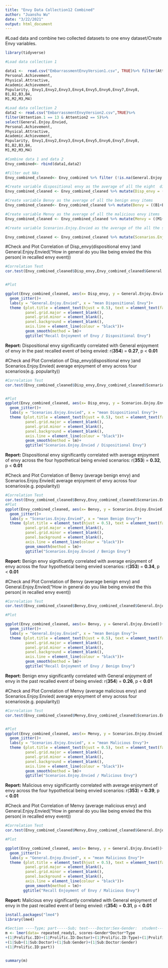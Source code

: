 ```yaml
---
title: "Envy Data Collection12 Combined"
author: "Juanshu Wu"
date: "3/22/2021"
output: html_document
---
```

#Load data and combine two collected datasets to one envy dataset/Create Envy variables.

```r

library(tidyverse)

#Load data collection 1 

data1 <-  read.csv("EmbarrassmentEnvyVersion1.csv", TRUE)%>% filter(Attention.1 == 13 & Attention2 == 5) %>%select(General.Enjoy.Envied,     
Personal.Achievement,   
Physical.Attractive,      
Academic.Achievement,     
Popularity, Envy1,Envy2,Envy3,Envy4,Envy5,Envy6,Envy7,Envy8,
B1,B2,B3,B4,
M1,M2,M3,M4)

#Load data collection 2
data2 <- read.csv("EmbarrassmentEnvyVersion2.csv",TRUE)%>%
filter(Attention.1 == 13 & Attention2 == 5)%>%
select(General.Enjoy.Envied,     
Personal.Achievement,   
Physical.Attractive,      
Academic.Achievement,     
Popularity, Envy1,Envy2,Envy3,Envy4,Envy5,Envy6,Envy7,Envy8,
B1,B2,B3,B4,
M1,M2,M3,M4) 

#Combine data 1 and data 2
Envy_combined<- rbind(data1,data2)

#Filter out NAs
Envy_combined_cleaned<- Envy_combined %>% filter (!is.na(General.Enjoy.Envied))%>%filter (!is.na(Envy1))

#Create variable dispositional envy as the average of all the eight  dispositional envy items
Envy_combined_cleaned <- Envy_combined_cleaned %>% mutate(Disp_envy = (Envy1+Envy2+Envy3+Envy4+Envy5+Envy6+Envy7+Envy8)/8)

#Create variable Benvy as the average of all the benign envy items
Envy_combined_cleaned<- Envy_combined_cleaned %>% mutate(Benvy = ((B1+B2+B3+B4)/4))

#Create variable Menvy as the average of all the malicious envy items
Envy_combined_cleaned <- Envy_combined_cleaned %>% mutate(Menvy = ((M1+M2+M3+M4)/4))

#Create variable Scenarios.Enjoy.Envied as the average of the all the scenarios of enjoyment of being envied

Envy_combined_cleaned <- Envy_combined_cleaned %>% mutate(Scenarios.Enjoy.Envied = (Personal.Achievement+Physical.Attractive+Academic.Achievement+Popularity)/4)


```

#Check and Plot  Correlation of Disp_envy(dispositional envy )and General.Enjoy.Envied("How in general do you like being envied the this person( in recalled envy event))

```r
#Correlation Test
cor.test(Envy_combined_cleaned$Disp_envy,Envy_combined_cleaned$General.Enjoy.Envied)


#Plot 

ggplot(Envy_combined_cleaned, aes(x= Disp_envy, y = General.Enjoy.Envied))+
  geom_jitter()+
  labs(y = "General.Enjoy.Envied", x = "mean Dispositional Envy")+
  theme (plot.title = element_text(hjust = 0.5), text = element_text(family = "serif", size = 12), 
         panel.grid.major = element_blank(), 
         panel.grid.minor = element_blank(),
         panel.background = element_blank(), 
         axis.line = element_line(colour = "black"))+
         geom_smooth(method = lm)+
         ggtitle("Recall Enjoyment of Envy / Dispositional Envy")

```


**Report:** Dispositional envy significantly correlated with General enjoyment of envy in the past recalled event of being envied: r(**354**) = **0.27**, p < **0.01**





#Check and Plot  Correlation of Disp_envy(dispositional envy )and Scenarios.Enjoy.Envied( average enjoyment of envy across four scenarios(e.g. popularity))

```r
#Correlation Test
cor.test(Envy_combined_cleaned$Disp_envy,Envy_combined_cleaned$Scenarios.Enjoy.Envied)


#Plot 
ggplot(Envy_combined_cleaned, aes(x= Disp_envy, y = Scenarios.Enjoy.Envied))+
  geom_jitter()+
  labs(y = "Scenarios.Enjoy.Envied", x = "mean Dispositional Envy")+
  theme (plot.title = element_text(hjust = 0.5), text = element_text(family = "serif", size = 12), 
         panel.grid.major = element_blank(), 
         panel.grid.minor = element_blank(),
         panel.background = element_blank(), 
         axis.line = element_line(colour = "black"))+
         geom_smooth(method = lm)+
         ggtitle("Scenarios.Enjoy.Envied / Dispositional Envy")

```


**Report:** Dispositional envy significantly correlated with average enjoyment  of envy across the four hypothetical being envied scenarios: r(**353**) = **0.32**, p < **0.01**


#Check and Plot  Correlation of Benvy (average benign envy) and Scenarios.Enjoy.Envied( average enjoyment of envy across four scenarios(e.g. popularity))

```r
#Correlation Test
cor.test(Envy_combined_cleaned$Benvy,Envy_combined_cleaned$Scenarios.Enjoy.Envied)
#Plot 
ggplot(Envy_combined_cleaned, aes(x= Benvy, y = Scenarios.Enjoy.Envied))+
  geom_jitter()+
  labs(y = "Scenarios.Enjoy.Envied", x = "mean Benign Envy")+
  theme (plot.title = element_text(hjust = 0.5), text = element_text(family = "serif", size = 12), 
         panel.grid.major = element_blank(), 
         panel.grid.minor = element_blank(),
         panel.background = element_blank(), 
         axis.line = element_line(colour = "black"))+
         geom_smooth(method = lm)+
         ggtitle("Scenarios.Enjoy.Envied / Benign Envy")

```


**Report:** Benign envy significantly correlated with average enjoyment  of envy across the four hypothetical being envied scenarios: r(**353**) = **0.34**, p < **0.01**



#Check and Plot  Correlation of Benvy (average benign envy) and General.Enjoy.Envied("How in general do you like being envied the this person( in recalled envy event))


```r
#Correlation Test
cor.test(Envy_combined_cleaned$Benvy,Envy_combined_cleaned$General.Enjoy.Envied)

#Plot 

ggplot(Envy_combined_cleaned, aes(x= Benvy, y = General.Enjoy.Envied))+
  geom_jitter()+
  labs(y = "General.Enjoy.Envied", x = "mean Benign Envy")+
  theme (plot.title = element_text(hjust = 0.5), text = element_text(family = "serif", size = 12), 
         panel.grid.major = element_blank(), 
         panel.grid.minor = element_blank(),
         panel.background = element_blank(), 
         axis.line = element_line(colour = "black"))+
         geom_smooth(method = lm)+
         ggtitle("Recall Enjoyment of Envy / Benign Envy")

```

**Report:** Benign envy significantly correlated with  General enjoyment of envy in the past recalled event of being envied: r(**354**) = **0.26**, p < **0.01**



#Check and Plot  Correlation of Menvy (average malicious envy) and Scenarios.Enjoy.Envied( average enjoyment of envy across four scenarios(e.g. popularity))

```r
#Correlation Test
cor.test(Envy_combined_cleaned$Menvy,Envy_combined_cleaned$Scenarios.Enjoy.Envied)


#Plot 
ggplot(Envy_combined_cleaned, aes(x= Menvy, y = Scenarios.Enjoy.Envied))+
  geom_jitter()+
  labs(y = "Scenarios.Enjoy.Envied", x = "mean Malicious Envy")+
  theme (plot.title = element_text(hjust = 0.5), text = element_text(family = "serif", size = 12), 
         panel.grid.major = element_blank(), 
         panel.grid.minor = element_blank(),
         panel.background = element_blank(), 
         axis.line = element_line(colour = "black"))+
         geom_smooth(method = lm)+
         ggtitle("Scenarios.Enjoy.Envied / Malicious Envy")

```

**Report:** Malicious  envy significantly correlated with average enjoyment  of envy across the four hypothetical being envied scenarios: r(**353**) = **0.39**, p < **0.01**



#Check and Plot  Correlation of Menvy (average malicious envy) and General.Enjoy.Envied("How in general do you like being envied the this person( in recalled envy event))


```r
#Correlation Test
cor.test(Envy_combined_cleaned$Menvy,Envy_combined_cleaned$General.Enjoy.Envied)

#Plot 

ggplot(Envy_combined_cleaned, aes(x= Benvy, y = General.Enjoy.Envied))+
  geom_jitter()+
  labs(y = "General.Enjoy.Envied", x = "mean Malicious Envy")+
  theme (plot.title = element_text(hjust = 0.5), text = element_text(family = "serif", size = 12), 
         panel.grid.major = element_blank(), 
         panel.grid.minor = element_blank(),
         panel.background = element_blank(), 
         axis.line = element_line(colour = "black"))+
         geom_smooth(method = lm)+
        ggtitle("Recall Enjoyment of Envy / Malicious Envy")

```


**Report:** Malicious envy significantly correlated with  General enjoyment of envy in the past recalled event of being envied: r(**354**) = **0.31**, p < **0.01**


```r
install.packages("lme4")
library(lme4)

#Section ----Type; part-----Sub; test----Doctor:Sex-Gender:  student---Prolific ID
m <- lmer(data= repeated_ready1, scores~Gender*Doctor*Type
+(1|Prolific.ID)+(1|Prolific.ID:Doctor)+(1|Prolific.ID:Type)+(1|Prolific.ID:Doctor:Type)
+(1|Sub+(1|Sub:Doctor)+(1|Sub:Gender)+(1|Sub:Doctor:Gender)
+(1|Prolific.ID:part))


summary(m)


```





